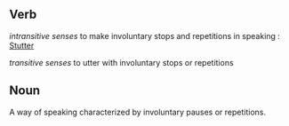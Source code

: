 
== Verb ==
''intransitive senses'' 
to make involuntary stops and repetitions in speaking : [[Stutter]] 

''transitive senses'' 
to utter with involuntary stops or repetitions


== Noun ==
A way of speaking characterized by involuntary pauses or repetitions.